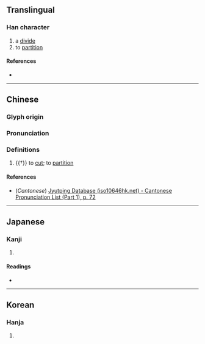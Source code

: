 {{character info}}
==Translingual==

===Han character===
{{Han char|rn=18|rad=刀|as=21|sn=23|four=22100|canj=VILN|ids=⿰蠡刂}}

# a [[divide]]
# to [[partition]]

====References====
* {{Han ref|kx=0145.460|dkj=02283|dj=0327.280|hdz=10363.110|uh=5299|ud=21145|bh=F7D1|bd=63441}}

----

==Chinese==
{{zh-forms}}

===Glyph origin===
{{Han etym}}

===Pronunciation===
{{zh-pron
|m=lí
|c=lai5,lei4
|mc=y
|oc=y
|ma=
|cat=n,v
}}

===Definitions===
{{zh-hanzi}}

# {{†}} to [[cut]]; to [[partition]]

====References====
* (''Cantonese'') [http://www.iso10646hk.net/jp/document/download.jsp Jyutping Database (iso10646hk.net) - Cantonese Pronunciation List (Part 1), p. 72]

----

==Japanese==

===Kanji===
{{ja-kanji|grade=|rs=刀21}}

# {{rfdef|ja|sort=刀21}}

====Readings====
* {{ja-readings|on=[[り]] (ri), [[れい]] (rei), [[らい]] (rai)|kun=[[とく]] (toku), [[わける]] (wakeru), [[わる]] (waru)}}

----

==Korean==

===Hanja===
{{ko-hanja|hangeul=[[리]], [[례]]|rv=ri, rye|mr=ri, rye|y=li, lyey}}

# {{rfdef|ko|sort=刀21}}